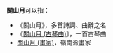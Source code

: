 '''關山月'''可以指：
*《關山月》，多首詩詞、曲辭之名
*《[[關山月_(古琴曲)|關山月 (古琴曲)]]》，一首古琴曲
*[[關山月_(畫家)|關山月 (畫家)]]，嶺南派畫家
{{wikisource}}
{{消歧义|cat=三字消歧义}}